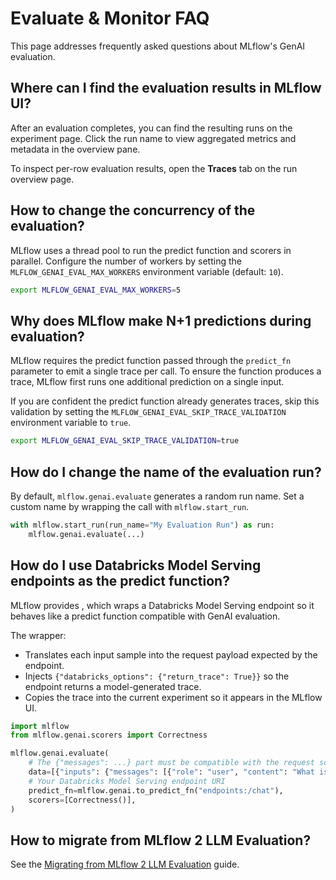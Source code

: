
# Evaluate & Monitor FAQ

This page addresses frequently asked questions about MLflow's GenAI evaluation.

## Where can I find the evaluation results in MLflow UI?

After an evaluation completes, you can find the resulting runs on the experiment page. Click the run name to view aggregated metrics and metadata in the overview pane.

To inspect per-row evaluation results, open the **Traces** tab on the run overview page.

<ImageBox src="/images/mlflow-3/eval-monitor/quickstart-eval-result.png" alt="Detailed Evaluation Results" width="90%" />

## How to change the concurrency of the evaluation?

MLflow uses a thread pool to run the predict function and scorers in parallel. Configure the number of workers by setting the `MLFLOW_GENAI_EVAL_MAX_WORKERS` environment variable (default: `10`).

```bash
export MLFLOW_GENAI_EVAL_MAX_WORKERS=5
```

## Why does MLflow make N+1 predictions during evaluation?

MLflow requires the predict function passed through the `predict_fn` parameter to emit a single trace per call. To ensure the function produces a trace, MLflow first runs one additional prediction on a single input.

If you are confident the predict function already generates traces, skip this validation by setting the `MLFLOW_GENAI_EVAL_SKIP_TRACE_VALIDATION` environment variable to `true`.

```bash
export MLFLOW_GENAI_EVAL_SKIP_TRACE_VALIDATION=true
```

## How do I change the name of the evaluation run?

By default, `mlflow.genai.evaluate` generates a random run name. Set a custom name by wrapping the call with `mlflow.start_run`.

```python
with mlflow.start_run(run_name="My Evaluation Run") as run:
    mlflow.genai.evaluate(...)
```

## How do I use Databricks Model Serving endpoints as the predict function?

MLflow provides <APILink fn="mlflow.genai.to_predict_fn" />, which wraps a Databricks Model Serving endpoint so it behaves like a predict function compatible with GenAI evaluation.

The wrapper:

- Translates each input sample into the request payload expected by the endpoint.
- Injects `{"databricks_options": {"return_trace": True}}` so the endpoint returns a model-generated trace.
- Copies the trace into the current experiment so it appears in the MLflow UI.

```python
import mlflow
from mlflow.genai.scorers import Correctness

mlflow.genai.evaluate(
    # The {"messages": ...} part must be compatible with the request schema of the endpoint
    data=[{"inputs": {"messages": [{"role": "user", "content": "What is MLflow?"}]}}],
    # Your Databricks Model Serving endpoint URI
    predict_fn=mlflow.genai.to_predict_fn("endpoints:/chat"),
    scorers=[Correctness()],
)
```

## How to migrate from MLflow 2 LLM Evaluation?

See the [Migrating from MLflow 2 LLM Evaluation](/genai/eval-monitor/legacy-llm-evaluation) guide.
